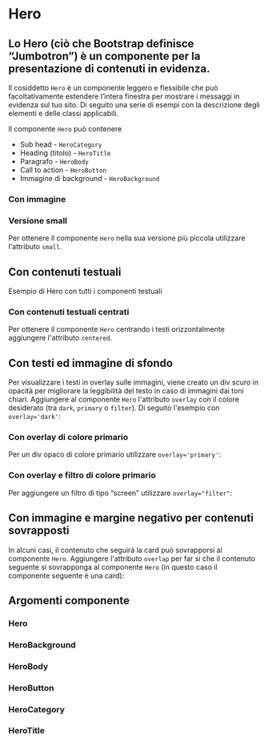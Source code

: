 
<Meta of={HeroStories} />

# Hero

## Lo Hero (ciò che Bootstrap definisce “Jumbotron”) è un componente per la presentazione di contenuti in evidenza.

Il cosiddetto `Hero` è un componente leggero e flessibile che può facoltativamente estendere l’intera finestra per mostrare i messaggi in evidenza sul tuo sito. Di seguito una serie di esempi con la descrizione degli elementi e delle classi applicabili.

Il componente `Hero` può contenere

- Sub head - `HeroCategory`
- Heading (titolo) - `HeroTitle`
- Paragrafo - `HeroBody`
- Call to action - `HeroButton`
- Immagine di background - `HeroBackground`

### Con immagine

<Canvas of={HeroStories.HeroConSfondo} />

### Versione small

Per ottenere il componente `Hero` nella sua versione più piccola utilizzare l'attributo `small`.

<Canvas of={HeroStories.HeroConSfondoSmall} />

## Con contenuti testuali

Esempio di Hero con tutti i componenti testuali

<Canvas of={HeroStories.HeroConTesto} />

### Con contenuti testuali centrati

Per ottenere il componente `Hero` centrando i testi orizzontalmente aggiungere l'attributo `centered`.

<Canvas of={HeroStories.HeroConTestoCentrato} />

## Con testi ed immagine di sfondo

Per visualizzare i testi in overlay sulle immagini, viene creato un div scuro in opacità per migliorare la leggibilità del testo in caso di immagini dai toni chiari. Aggiungere al componente `Hero` l'attributo `overlay` con il colore desiderato (tra `dark`, `primary` o `filter`). Di seguito l'esempio con `overlay='dark'`:

<Canvas of={HeroStories.HeroConTestoSuSfondo} />

### Con overlay di colore primario

Per un div opaco di colore primario utilizzare `overlay='primary'`:

<Canvas of={HeroStories.HeroConTestoSuSfondoOverlayPrimario} />

### Con overlay e filtro di colore primario

Per aggiungere un filtro di tipo “screen” utilizzare `overlay="filter"`:

<Canvas of={HeroStories.HeroConSfondoOverlayFiltro} />

## Con immagine e margine negativo per contenuti sovrapposti

In alcuni casi, il contenuto che seguirà la card può sovrapporsi al componente `Hero`. Aggiungere l'attributo `overlap` per far si che il contenuto seguente si sovrapponga al componente `Hero` (in questo caso il componente seguente è una card):

<Canvas of={HeroStories.HeroConSfondoMargineNegativo} />

## Argomenti componente

### Hero

<ArgTypes of={Hero} />

### HeroBackground

<ArgTypes of={HeroBackground} />

### HeroBody

<ArgTypes of={HeroBody} />

### HeroButton

<ArgTypes of={HeroButton} />

### HeroCategory

<ArgTypes of={HeroCategory} />

### HeroTitle

<ArgTypes of={HeroTitle} />
